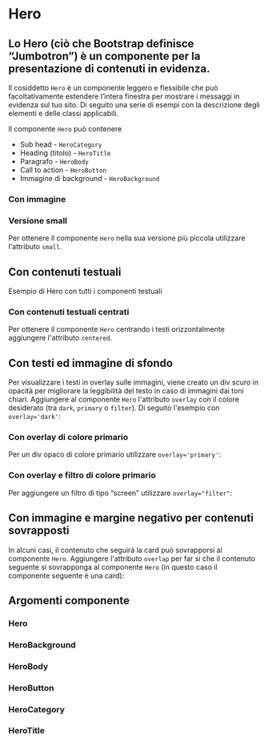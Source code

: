 
<Meta of={HeroStories} />

# Hero

## Lo Hero (ciò che Bootstrap definisce “Jumbotron”) è un componente per la presentazione di contenuti in evidenza.

Il cosiddetto `Hero` è un componente leggero e flessibile che può facoltativamente estendere l’intera finestra per mostrare i messaggi in evidenza sul tuo sito. Di seguito una serie di esempi con la descrizione degli elementi e delle classi applicabili.

Il componente `Hero` può contenere

- Sub head - `HeroCategory`
- Heading (titolo) - `HeroTitle`
- Paragrafo - `HeroBody`
- Call to action - `HeroButton`
- Immagine di background - `HeroBackground`

### Con immagine

<Canvas of={HeroStories.HeroConSfondo} />

### Versione small

Per ottenere il componente `Hero` nella sua versione più piccola utilizzare l'attributo `small`.

<Canvas of={HeroStories.HeroConSfondoSmall} />

## Con contenuti testuali

Esempio di Hero con tutti i componenti testuali

<Canvas of={HeroStories.HeroConTesto} />

### Con contenuti testuali centrati

Per ottenere il componente `Hero` centrando i testi orizzontalmente aggiungere l'attributo `centered`.

<Canvas of={HeroStories.HeroConTestoCentrato} />

## Con testi ed immagine di sfondo

Per visualizzare i testi in overlay sulle immagini, viene creato un div scuro in opacità per migliorare la leggibilità del testo in caso di immagini dai toni chiari. Aggiungere al componente `Hero` l'attributo `overlay` con il colore desiderato (tra `dark`, `primary` o `filter`). Di seguito l'esempio con `overlay='dark'`:

<Canvas of={HeroStories.HeroConTestoSuSfondo} />

### Con overlay di colore primario

Per un div opaco di colore primario utilizzare `overlay='primary'`:

<Canvas of={HeroStories.HeroConTestoSuSfondoOverlayPrimario} />

### Con overlay e filtro di colore primario

Per aggiungere un filtro di tipo “screen” utilizzare `overlay="filter"`:

<Canvas of={HeroStories.HeroConSfondoOverlayFiltro} />

## Con immagine e margine negativo per contenuti sovrapposti

In alcuni casi, il contenuto che seguirà la card può sovrapporsi al componente `Hero`. Aggiungere l'attributo `overlap` per far si che il contenuto seguente si sovrapponga al componente `Hero` (in questo caso il componente seguente è una card):

<Canvas of={HeroStories.HeroConSfondoMargineNegativo} />

## Argomenti componente

### Hero

<ArgTypes of={Hero} />

### HeroBackground

<ArgTypes of={HeroBackground} />

### HeroBody

<ArgTypes of={HeroBody} />

### HeroButton

<ArgTypes of={HeroButton} />

### HeroCategory

<ArgTypes of={HeroCategory} />

### HeroTitle

<ArgTypes of={HeroTitle} />
